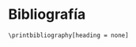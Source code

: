 <!------------------------------------------------------------------------------------------------->
# Bibliografía {#bibliografia}

```asis
\printbibliography[heading = none]
```